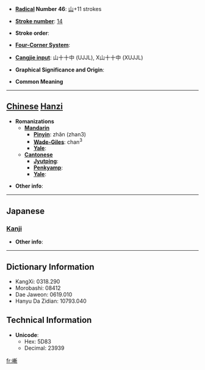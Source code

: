 * '''[[Wiktionary:Chinese radical index| Radical]] Number 46''': [[Wiktionary:Chinese radical index 山|山]]+11 strokes

* '''[[Wiktionary:Chinese total strokes index|Stroke number]]''': [[Wiktionary:Chinese total strokes index 14|14]]

* '''Stroke order''': 

* '''[[Wiktionary:Chinese four corner index|Four-Corner System]]''': 

* '''[[Wiktionary:Chinese Cangjie index|Cangjie input]]''': 山十十中 (UJJL), X山十十中 (XUJJL)

* '''Graphical Significance and Origin''': 

* '''Common Meaning'''

----

== [[Chinese]] [[Hanzi]] ==

* '''Romanizations'''
** '''[[Mandarin]]'''
*** '''[[Pinyin]]''': zhǎn (zhan3)
*** '''[[Wade-Giles]]''': chan<sup>3</sup>
*** '''[[Yale]]''': 
** '''[[Cantonese]]'''
*** '''[[Jyutping]]''':
*** '''[[Penkyamp]]''': 
*** '''[[Yale]]''': 

* '''Other info''': 

----

==Japanese==
===[[Kanji]]===
{{kanji|on readings=[[さん]] (san), [[ざん]] (zan), [[せん]] (sen), [[ぜん]] (zen)|kun readings=[[けわしい]] (kewashii)}}

* '''Other info''':  

----

== Dictionary Information ==

* KangXi: 0318.290
* Morobashi: 08412
* Dae Jaweon: 0619.010
* Hanyu Da Zidian: 10793.040

== Technical Information ==

* '''Unicode''':
** Hex: 5D83
** Decimal: 23939

[[fr:嶃]]